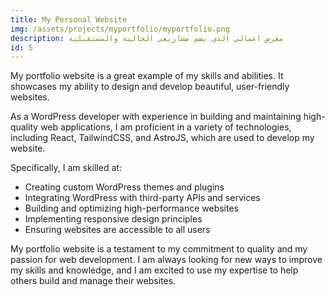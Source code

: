 ```yaml
---
title: My Personal Website
img: /assets/projects/myportfolio/myportfolio.png
description: معرض اعمالي الذي يضم مشاريعي الحالية والمستقبلية
id: 5
---
```


My portfolio website is a great example of my skills and abilities. It showcases my ability to design and develop beautiful, user-friendly websites.

As a WordPress developer with experience in building and maintaining high-quality web applications, I am proficient in a variety of technologies, including React, TailwindCSS, and AstroJS, which are used to develop my website.

Specifically, I am skilled at:

- Creating custom WordPress themes and plugins
- Integrating WordPress with third-party APIs and services
- Building and optimizing high-performance websites
- Implementing responsive design principles
- Ensuring websites are accessible to all users

My portfolio website is a testament to my commitment to quality and my passion for web development. I am always looking for new ways to improve my skills and knowledge, and I am excited to use my expertise to help others build and manage their websites.
